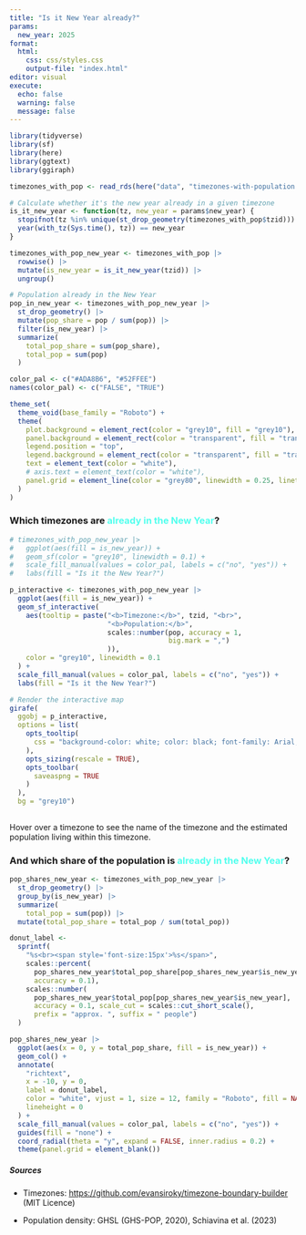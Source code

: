 ```yaml
---
title: "Is it New Year already?"
params:
  new_year: 2025
format: 
  html:
    css: css/styles.css
    output-file: "index.html"
editor: visual
execute:
  echo: false
  warning: false
  message: false
---
```


```r
library(tidyverse)
library(sf)
library(here)
library(ggtext)
library(ggiraph)
```

```r
timezones_with_pop <- read_rds(here("data", "timezones-with-population.rds"))
```

```r
# Calculate whether it's the new year already in a given timezone
is_it_new_year <- function(tz, new_year = params$new_year) {
  stopifnot(tz %in% unique(st_drop_geometry(timezones_with_pop$tzid)))
  year(with_tz(Sys.time(), tz)) == new_year
}
```

```r
timezones_with_pop_new_year <- timezones_with_pop |> 
  rowwise() |> 
  mutate(is_new_year = is_it_new_year(tzid)) |> 
  ungroup()
```

```r
# Population already in the New Year
pop_in_new_year <- timezones_with_pop_new_year |> 
  st_drop_geometry() |> 
  mutate(pop_share = pop / sum(pop)) |> 
  filter(is_new_year) |> 
  summarize(
    total_pop_share = sum(pop_share),
    total_pop = sum(pop)
  )

```

```r

color_pal <- c("#ADA8B6", "#52FFEE")
names(color_pal) <- c("FALSE", "TRUE")

theme_set(
  theme_void(base_family = "Roboto") + 
  theme(
    plot.background = element_rect(color = "grey10", fill = "grey10"),
    panel.background = element_rect(color = "transparent", fill = "transparent"),
    legend.position = "top",
    legend.background = element_rect(color = "transparent", fill = "transparent"),
    text = element_text(color = "white"),
    # axis.text = element_text(color = "white"),
    panel.grid = element_line(color = "grey80", linewidth = 0.25, linetype = "dotted")
  )
)
```

### Which timezones are <span style="color:#52FFEE">already in the New Year</span>?

```r

# timezones_with_pop_new_year |> 
#   ggplot(aes(fill = is_new_year)) +
#   geom_sf(color = "grey10", linewidth = 0.1) +
#   scale_fill_manual(values = color_pal, labels = c("no", "yes")) +
#   labs(fill = "Is it the New Year?")

p_interactive <- timezones_with_pop_new_year |>
  ggplot(aes(fill = is_new_year)) +
  geom_sf_interactive(
    aes(tooltip = paste("<b>Timezone:</b>", tzid, "<br>",
                        "<b>Population:</b>", 
                        scales::number(pop, accuracy = 1, 
                                       big.mark = ",")
                        )),
    color = "grey10", linewidth = 0.1
  ) +
  scale_fill_manual(values = color_pal, labels = c("no", "yes")) +
  labs(fill = "Is it the New Year?") 

# Render the interactive map
girafe(
  ggobj = p_interactive,
  options = list(
    opts_tooltip(
      css = "background-color: white; color: black; font-family: Arial, sans-serif; font-size: 12px; padding: 5px; border-radius: 4px; box-shadow: 2px 2px 5px rgba(0, 0, 0, 0.3);"
    ),
    opts_sizing(rescale = TRUE),
    opts_toolbar(
      saveaspng = TRUE  
    )
  ),
  bg = "grey10")
  
```

Hover over a timezone to see the name of the timezone and the estimated population living within this timezone.

### And which share of the population is <span style="color:#52FFEE">already in the New Year</span>?

```r

pop_shares_new_year <- timezones_with_pop_new_year |> 
  st_drop_geometry() |> 
  group_by(is_new_year) |> 
  summarize(
    total_pop = sum(pop)) |> 
  mutate(total_pop_share = total_pop / sum(total_pop)) 

donut_label <- 
  sprintf(
    "%s<br><span style='font-size:15px'>%s</span>",
    scales::percent(
      pop_shares_new_year$total_pop_share[pop_shares_new_year$is_new_year], 
      accuracy = 0.1),
    scales::number(
      pop_shares_new_year$total_pop[pop_shares_new_year$is_new_year], 
      accuracy = 0.1, scale_cut = scales::cut_short_scale(),
      prefix = "approx. ", suffix = " people")
  )

pop_shares_new_year |> 
  ggplot(aes(x = 0, y = total_pop_share, fill = is_new_year)) +
  geom_col() +
  annotate(
    "richtext",
    x = -10, y = 0, 
    label = donut_label,
    color = "white", vjust = 1, size = 12, family = "Roboto", fill = NA, label.size = 0,
    lineheight = 0
  ) +
  scale_fill_manual(values = color_pal, labels = c("no", "yes")) +
  guides(fill = "none") +
  coord_radial(theta = "y", expand = FALSE, inner.radius = 0.2) +
  theme(panel.grid = element_blank())

```

##### Sources

-   Timezones: <https://github.com/evansiroky/timezone-boundary-builder> (MIT Licence)

-   Population density: GHSL (GHS-POP, 2020), Schiavina et al. (2023)

